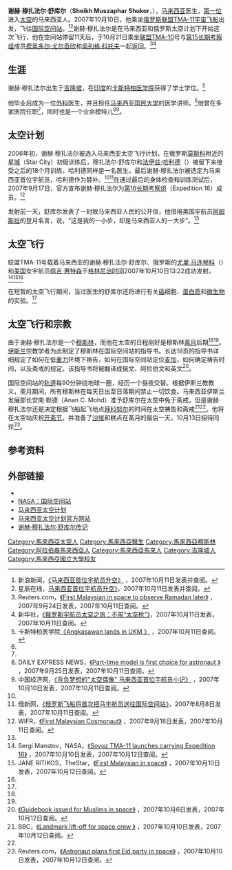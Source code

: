 {{Expand language | ms | page1 = Sheikh Muszaphar Shukor | time=2021-06-17}}
{{noteTA
|G1=melayu
|G2=Aero}}
{{宇航员信息框
| 姓名                  =谢赫·穆扎法尔·舒库尔<br /> {{lang|ms|Sheikh Muszaphar Shukor}}
| honorific_prefix = [[馬來語稱謂列表|尊敬的]][[拿督|拿督]]
| honorific_suffix = [[医生|医生]]<br />DSNS
| 照片                  =Muszaphar shukor.jpg
| 标题                  =宇航员
| 国籍                  ={{Flagicon|Malaysia}}[[马来西亚|马来西亚]]
| 状态                  =现役
| 出生日期          =1972年7月27日
| 出生地点          =[[马来西亚|马来西亚]][[吉隆坡|吉隆坡]]
| 去世日期          =
| 去世地点          =
| 之前职业          =[[医生|医生]]
| 任务              =[[联盟TMA-10|联盟TMA-10]]<br/>[[联盟TMA-11|联盟TMA-11]]
| 任务徽章          =[[File:Soyuz_TMA-11_Patch.png|30px]]
|}}
'''谢赫·穆扎法尔·舒库尔'''（'''Sheikh Muszaphar Shukor'''，{{bd|1972年|7月27日||}}），[[马来西亚|马来西亚]]医生，[[各国宇航员首次上天时间表|第一位]]进入[[太空|太空]]的马来西亚人。2007年10月10日，他乘坐[[俄罗斯|俄罗斯]][[联盟TMA-11|联盟TMA-11]][[宇宙飞船|宇宙飞船]]出发，飞往[[国际空间站|国际空间站]]。<ref name="sina">新浪新闻，[http://tech.sina.com.cn/d/2007-10-11/16481787256.shtml 《马来西亚首位宇航员升空》] {{Wayback|url=http://tech.sina.com.cn/d/2007-10-11/16481787256.shtml |date=20071016232730 }}，2007年10月11日发表并查阅。</ref><ref>星辰在线，[http://www.csonline.com.cn/news/guoji/200710/t20071011_745793.htm《俄“联盟”号顺利发射 马来西亚首位宇航员升空》]{{Dead link|date=2018年6月 |bot=InternetArchiveBot |fix-attempted=no }}，2007年10月11日发表并查阅。</ref>谢赫·穆扎法尔是在马来西亚和俄罗斯太空计划下开始这次飞行，他在空间站停留11天后，于10月21日乘坐[[联盟TMA-10|联盟TMA-10]]号与[[第15长期考察组|第15长期考察组]]成员[[费奥多尔·尤尔奇欣|费奥多尔·尤尔奇欣]]和[[奥列格·科托夫|奥列格·科托夫]]一起返回。<ref name="reut2" >Reuters.com，[http://uk.reuters.com/article/reutersEdge/idUKNOA43625320070924 《First Malaysian in space to observe Ramadan later》] {{Wayback|url=http://uk.reuters.com/article/reutersEdge/idUKNOA43625320070924 |date=20090219222412 }}，2007年9月24日发表，2007年10月11日查阅。</ref><ref name="xhs">新华社，[http://news.163.com/07/1011/07/3QGOC8NU000120GU.html 《俄罗斯宇航员太空之旅：不带“太空枪”》]{{Dead link|date=2020年1月 |bot=InternetArchiveBot |fix-attempted=yes }}，2007年10月11日发表，2007年10月11日查阅。</ref>

== 生涯 ==
谢赫·穆扎法尔出生于[[吉隆坡|吉隆坡]]，在[[印度|印度]]的[[卡斯特柏医学院|卡斯特柏医学院]]获得了学士学位。<ref name="edu">卡斯特柏医学院[http://www.ukm.my/english/News/berita_angkasawan.html 《Angkasawan lands in UKM 》] {{Wayback|url=http://www.ukm.my/english/News/berita_angkasawan.html |date=20070822153042 }}，2007年10月11日查阅。</ref>

他毕业后成为一位[[外科|外科]]医生，并且担任[[马来西亚国民大学|马来西亚国民大学]]的医学讲师。<ref name="reut2" />他曾在多家医院任职<ref name="edu"/>，同时也是一个业余模特儿<ref>DAILY EXPRESS NEWS，[http://www.dailyexpress.com.my/news.cfm?NewsID=52913 《Part-time model is first choice for astronaut 》] {{Wayback|url=http://www.dailyexpress.com.my/news.cfm?NewsID=52913 |date=20080317120352 }}，2007年9月25日发表，2007年10月11日查阅。</ref><ref name="zgjj">中国经济网，[http://www.ce.cn/xwzx/gjss/gdxw/200710/10/t20071010_13189439.shtml 《背负梦想的"太空偶像" 马来西亚首位宇航员小记》] {{Wayback|url=http://www.ce.cn/xwzx/gjss/gdxw/200710/10/t20071010_13189439.shtml |date=20160304195452 }}，2007年10月10日发表，2007年10月11日查阅。</ref>。

== 太空计划 ==
2006年初，谢赫·穆扎法尔被选入马来西亚太空飞行计划。在俄罗斯[[莫斯科|莫斯科]]附近的[[星城_(俄罗斯)|星城]]（Star City）初级训练后，穆扎法尔·舒库尔和[[法伊兹·哈利德|法伊兹·哈利德]]（{{lang|en|Faiz Khaleed}}）被留下来接受之后的18个月训练，哈利德同样是一名医生。最后谢赫·穆扎法尔被选定为马来西亚首位宇航员，哈利德作为替补。<ref name="zgjj"/><ref>俄新网，[http://www.rusnews.cn/eguoxinwen/eluosi_keji/20070808/41864259.html 《俄罗斯飞船将首次把马宇航员送往国际空间站》]{{dead link|date=2018年1月 |bot=InternetArchiveBot |fix-attempted=yes }}，2007年8月8日发表，2007年10月11日查阅。</ref>在通过最后的身体检查和训练测试后，2007年9月17日，官方宣布谢赫·穆扎法尔为[[第16长期考察组|第16长期考察组]]（Expedition 16）成员。<ref>WIFR，[http://www.wifr.com/webnews/headlines/9853481.html 《First Malaysian Cosmonaut》] {{Wayback|url=http://www.wifr.com/webnews/headlines/9853481.html |date=20071011015724 }}，2007年9月18日发表，2007年10月11日查阅。</ref>

发射前一天，舒库尔发表了一封致马来西亚人民的公开信，他借用美国宇航员[[尼尔·阿姆斯特朗|阿姆斯壯]]的登月名言，说，“这是我的一小步，却是马来西亚人的一大步”。<ref name="sina"/>

== 太空飞行 ==
联盟TMA-11号载着马来西亚的谢赫·穆扎法尔·舒库尔、俄罗斯的[[尤里·马连琴科|尤里·马连琴科]]（{{lang|en|Yuri Malenchenko}}）和[[美国|美国]]女宇航员[[佩吉·惠特森|佩吉·惠特森]]于[[格林尼治时间|格林尼治时间]]2007年10月10日13:22成功发射。<ref>Sergi Manstov，NASA，[http://www.nasaspaceflight.com/content/?cid=5250 《Soyuz TMA-11 launches carrying Expedition 16》] {{Wayback|url=http://www.nasaspaceflight.com/content/?cid=5250 |date=20071012015916 }}，2007年10月10日发表，2007年10月12日查阅。</ref><ref>JANE RITIKOS，TheStar，[http://thestar.com.my/news/story.asp?file=/2007/10/10/nation/20071010211910&sec=nation 《First Malaysian in space》] {{Wayback|url=http://thestar.com.my/news/story.asp?file=%2F2007%2F10%2F10%2Fnation%2F20071010211910&sec=nation |date=20071011185202 }}，2007年10月10日发表，2007年10月12日查阅。</ref><ref name="xhs"/>

在短暂的太空飞行期间，当过医生的舒库尔还将进行有关[[癌|癌]]细胞、[[蛋白质|蛋白质]]和[[微生物|微生物]]的实验。<ref name="sina"/>

== 太空飞行和宗教 ==
由于谢赫·穆扎法尔是一个[[穆斯林|穆斯林]]，而他在太空的日程刚好是穆斯林[[斋月|斋月]]后期<ref name="reut2"/><ref name="sina"/>。[[伊斯兰|伊斯兰]]宗教学者为此制定了穆斯林在国际空间站的指导书。长达18页的指导书详细规定了如何在低[[重力|重力]]环境下祷告，如何在国际空间站定位[[麦加|麦加]]，如何确定祷告时间，以及斋戒的规定。该指导书将被翻译成俄文、阿拉伯文和英文<ref>[http://uk.reuters.com/article/oddlyEnoughNews/idUKKLR33337720071006 《Guidebook issued for Muslims in space》] {{Wayback|url=http://uk.reuters.com/article/oddlyEnoughNews/idUKKLR33337720071006 |date=20071010085329 }}，2007年10月6日发表，2007年10月12日查阅。</ref>。

国际空间站的[[轨道|轨道]]每90分钟绕地球一圈，经历一个昼夜交替。根据伊斯兰教教义，斋月期间，所有穆斯林在每天日出至日落期间禁止一切饮食。马来西亚伊斯兰发展部长安南·默德（Anan C. Mohd）准予舒库尔在太空中免于斋戒，但是谢赫·穆扎法尔还是决定根据飞船起飞地点[[拜科努尔|拜科努尔]]的时间在太空祷告和斋戒<ref>BBC，[http://news.bbc.co.uk/1/hi/world/asia-pacific/7037901.stm 《Landmark lift-off for space crew 》] {{Wayback|url=http://news.bbc.co.uk/1/hi/world/asia-pacific/7037901.stm |date=20071018224528 }}，2007年10月10日发表，2007年10月12日查阅。</ref><ref name="sina"/>。他将在太空站庆祝[[开斋节|开斋节]]，并准备了[[沙嗲|沙嗲]]和糕点在斋月的最后一天，10月13日招待同伴<ref>Reuters.com，[http://www.reuters.com/article/scienceNews/idUSL0910891120071010 《Astronaut plans first Eid party in space》] {{Wayback|url=http://www.reuters.com/article/scienceNews/idUSL0910891120071010 |date=20071012023622 }}，2007年10月10日发表，2007年10月12日查阅。</ref>。

== 参考资料 ==
{{reflist|2}}

== 外部链接 ==
*{{Instagram|drsheikhmuszaphar}}
* [http://www.nasa.gov/mission_pages/station/main/index.html NASA：国际空间站]{{Wayback|url=http://www.nasa.gov/mission_pages/station/main/index.html |date=20050907073730 }}
* [https://web.archive.org/web/20071011002723/http://www.angkasa.gov.my/welcome.php 马来西亚太空计划]
* [https://web.archive.org/web/20070531050522/http://www.angkasawan.com.my/index.html 马来西亚太空计划官方网站]
* [http://www.spacefacts.de/bios/international/english/muszaphar_sheikh.htm 谢赫·穆扎法尔·舒库尔传记]{{Wayback|url=http://www.spacefacts.de/bios/international/english/muszaphar_sheikh.htm |date=20081021053535 }}
{{Authority control}}

[[Category:馬來西亞太空人|Category:馬來西亞太空人]]
[[Category:馬來西亞醫生|Category:馬來西亞醫生]]
[[Category:馬來西亞穆斯林|Category:馬來西亞穆斯林]]
[[Category:阿拉伯裔馬來西亞人|Category:阿拉伯裔馬來西亞人]]
[[Category:馬來西亞馬來人|Category:馬來西亞馬來人]]
[[Category:吉隆坡人|Category:吉隆坡人]]
[[Category:馬來西亞國立大學校友|Category:馬來西亞國立大學校友]]